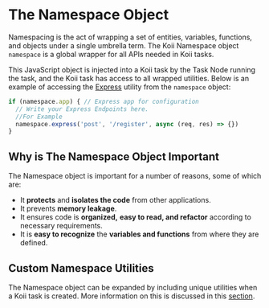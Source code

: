 # The Namespace Object

Namespacing is the act of wrapping a set of entities, variables, functions, and objects under a single umbrella term. The Koii Namespace object `namespace` is a global wrapper for all APIs needed in Koii tasks.&#x20;

This JavaScript object is injected into a Koii task by the Task Node running the task, and the Koii task has access to all wrapped utilities. Below is an example of accessing the [Express](https://expressjs.com/) utility from the `namespace` object:

```javascript
if (namespace.app) { // Express app for configuration
  // Write your Express Endpoints here.
  //For Example
  namespace.express('post', '/register', async (req, res) => {})
}
```

## Why is The Namespace Object Important&#x20;

The Namespace object is important for a number of reasons, some of which are:

* It **protects** and **isolates the code** from other applications.
* It prevents **memory leakage**.
* It ensures code is **organized,** **easy to read, and refactor** according to necessary requirements.
* It is **easy to recognize** the **variables and functions** from where they are defined.

## Custom Namespace Utilities

The Namespace object can be expanded by including unique utilities when a Koii task is created. More information on this is discussed in this [section](customizing-the-namespace).



